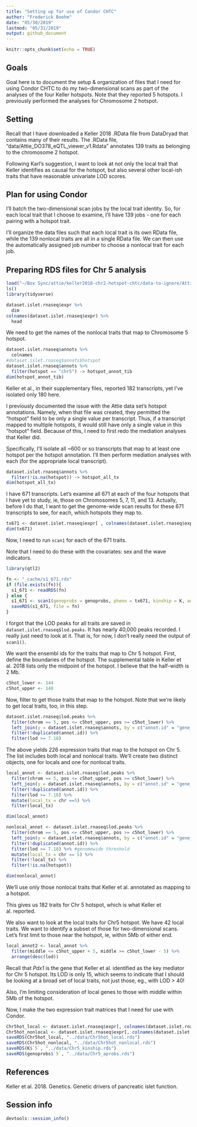 ```yaml
---
title: "Setting up for use of Condor CHTC"
author: "Frederick Boehm"
date: "05/30/2019"
lastmod: "05/31/2019"
output: github_document
---
```


```r
knitr::opts_chunk$set(echo = TRUE)
```

## Goals

Goal here is to document the setup & organization of files that I need for using Condor CHTC to do my two-dimensional scans as part of the analyses of the four Keller hotspots. Note that they reported 5 hotspots. I previously performed the analyses for Chromosome 2 hotspot.

## Setting

Recall that I have downloaded a Keller 2018 .RData file from DataDryad that contains many of their results. The .RData file, "data/Attie_DO378_eQTL_viewer_v1.Rdata" annotates 139 traits as belonging to the chromosome 2 hotspot.

Following Karl's suggestion, I want to look at not only the local trait that Keller identifies as causal for the hotspot, but also several other local-ish traits that have reasonable univariate LOD scores.

## Plan for using Condor

I'll batch the two-dimensional scan jobs by the local trait identity. So, for each local trait that I choose to examine, I'll have 139 jobs - one for each pairing with a hotspot trait.

I'll organize the data files such that each local trait is its own RData file, while the 139 nonlocal traits are all in a single RData file. We can then use the automatically assigned job number to choose a nonlocal trait for each job.

## Preparing RDS files for Chr 5 analysis


```r
load("~/Box Sync/attie/keller2018-chr2-hotspot-chtc/data-to-ignore/Attie_DO378_eQTL_viewer_v1.Rdata")
ls()
library(tidyverse)
```

```r
dataset.islet.rnaseq$expr %>%
  dim
colnames(dataset.islet.rnaseq$expr) %>%
  head
```

We need to get the names of the nonlocal traits that map to Chromosome 5 hotspot. 

```r
dataset.islet.rnaseq$annots %>%
  colnames
#dataset.islet.rnaseq$annots$hotspot
dataset.islet.rnaseq$annots %>%
  filter(hotspot == "chr5") -> hotspot_annot_tib
dim(hotspot_annot_tib)
```

Keller et al., in their supplementary files, reported 182 transcripts, yet I've isolated only 180 here. 

I previously documented the issue with the Attie data set's hotspot annotations. Namely, when that file was created, they permitted the "hotspot" field to be only a single value per transcript. Thus, if a transcript mapped to multiple hotspots, it would still have only a single value in this "hotspot" field. Because of this, I need to first redo the mediation analyses that Keller did. 

Specifically, I'll isolate all ~600 or so transcripts that map to at least one hotspot per the hotspot annotation. I'll then perform mediation analyses with each (for the appropriate local transcript).


```r
dataset.islet.rnaseq$annots %>%
  filter(!is.na(hotspot)) -> hotspot_all_tx
dim(hotspot_all_tx)
```

I have 671 transcripts. Let's examine all 671 at each of the four hotspots that I have yet to study, ie, those on Chromosomes 5, 7, 11, and 13. Actually, before I do that, I want to get the genome-wide scan results for these 671 transcripts to see, for each, which hotspots they map to.

```r
tx671 <- dataset.islet.rnaseq$expr[ , colnames(dataset.islet.rnaseq$expr) %in% hotspot_all_tx$gene_id]
dim(tx671)  
```

Now, I need to run `scan1` for each of the 671 traits.

Note that I need to do these with the covariates: sex and the wave indicators.

```r
library(qtl2)
```



```r
fn <- "_cache/s1_671.rds"
if (file.exists(fn)){
  s1_671 <- readRDS(fn)
} else {
  s1_671 <- scan1(genoprobs = genoprobs, pheno = tx671, kinship = K, addcovar = dataset.islet.rnaseq$covar, cores = 5)
  saveRDS(s1_671, file = fn)
}

```


I forgot that the LOD peaks for all traits are saved in `dataset.islet.rnaseq$lod.peaks`. It has nearly 40,000 peaks recorded. I really just need to look at it. That is, for now, I don't really need the output of `scan1()`.

We want the ensembl ids for the traits that map to Chr 5 hotspot. First, define the boundaries of the hotspot. The supplemental table in Keller et al. 2018 lists only the midpoint of the hotspot. I believe that the half-width is 2 Mb.

```r
c5hot_lower <- 144
c5hot_upper <- 148
```

Now, filter to get those traits that map to the hotspot. Note that we're likely to get local traits, too, in this step.

```r
dataset.islet.rnaseq$lod.peaks %>%
  filter(chrom == 5, pos <= c5hot_upper, pos >= c5hot_lower) %>%
  left_join(y = dataset.islet.rnaseq$annots, by = c("annot.id" = "gene_id")) %>%
  filter(!duplicated(annot.id)) %>%
  filter(lod >= 7.18)
```

The above yields 226 expression traits that map to the hotspot on Chr 5. The list includes both local and nonlocal traits. We'll create two distinct objects, one for locals and one for nonlocal traits.

```r
local_annot <- dataset.islet.rnaseq$lod.peaks %>%
  filter(chrom == 5, pos <= c5hot_upper, pos >= c5hot_lower) %>%
  left_join(y = dataset.islet.rnaseq$annots, by = c("annot.id" = "gene_id")) %>%
  filter(!duplicated(annot.id)) %>%
  filter(lod >= 7.18) %>%
  mutate(local_tx = chr ==5) %>%
  filter(local_tx)
```

```r
dim(local_annot)
```



```r
nonlocal_annot <- dataset.islet.rnaseq$lod.peaks %>%
  filter(chrom == 5, pos <= c5hot_upper, pos >= c5hot_lower) %>%
  left_join(y = dataset.islet.rnaseq$annots, by = c("annot.id" = "gene_id")) %>%
  filter(!duplicated(annot.id)) %>%
  filter(lod >= 7.18) %>% #genomewide threshold
  mutate(local_tx = chr == 5) %>%
  filter(!local_tx) %>% 
  filter(!is.na(hotspot))
```


```r
dim(nonlocal_annot)
```

We'll use only those nonlocal traits that Keller et al. annotated as mapping to a hotspot.

This gives us 182 traits for Chr 5 hotspot, which is what Keller et al. reported.

We also want to look at the local traits for Chr5 hotspot. We have 42 local traits. We want to identify a subset of those for two-dimensional scans. Let's first limit to those near the hotspot, ie, within 5Mb of either end.

```r
local_annot2 <- local_annot %>%
  filter(middle <= c5hot_upper + 5, middle >= c5hot_lower - 5) %>%
  arrange(desc(lod))
```

Recall that *Pdx1* is the gene that Keller et al. identified as the key mediator for Chr 5 hotspot. Its LOD is only 15, which seems to indicate that I should be looking at a broad set of local traits, not just those, eg., with LOD > 40!

Also, I'm limiting consideration of local genes to those with middle within 5Mb of the hotspot. 

Now, I make the two expression trait matrices that I need for use with Condor.

```r
Chr5hot_local <- dataset.islet.rnaseq$expr[, colnames(dataset.islet.rnaseq$expr) %in% local_annot2$annot.id]
Chr5hot_nonlocal <- dataset.islet.rnaseq$expr[, colnames(dataset.islet.rnaseq$expr) %in% nonlocal_annot$annot.id]
saveRDS(Chr5hot_local, "../data/Chr5hot_local.rds")
saveRDS(Chr5hot_nonlocal, "../data/Chr5hot_nonlocal.rds")
saveRDS(K$`5`, "../data/Chr5_kinship.rds")
saveRDS(genoprobs$`5`, "../data/Chr5_aprobs.rds")
```













## References

Keller et al. 2018. Genetics. Genetic drivers of pancreatic islet function.

## Session info

```r
devtools::session_info()
```


